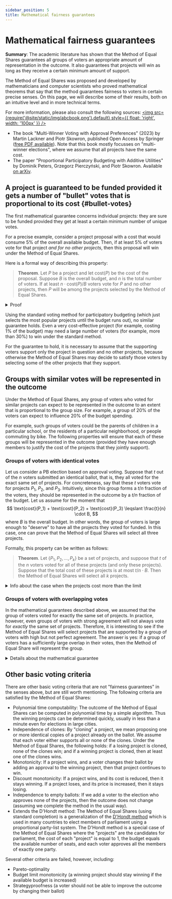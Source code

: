 ```yaml
---
sidebar_position: 5
title: Mathematical fairness guarantees
---
```



# Mathematical fairness guarantees

<head>
<link rel="stylesheet" href="https://cdn.jsdelivr.net/npm/katex@0.13.24/dist/katex.min.css" integrity="sha384-odtC+0UGzzFL/6PNoE8rX/SPcQDXBJ+uRepguP4QkPCm2LBxH3FA3y+fKSiJ+AmM" crossorigin="anonymous"/>
</head>

<div class="summary">
<b>Summary</b>:
The academic literature has shown that the Method of Equal Shares guarantees all groups of voters an appropriate amount of representation in the outcome. It also guarantees that projects will win as long as they receive a certain minimum amount of support.
</div>

The Method of Equal Shares was proposed and developed by mathematicians and computer scientists who proved
mathematical theorems that say that the method guarantees fairness to voters in certain precise senses.
On this page, we will describe some of their results, both on an intuitive level and in more technical terms.

For more information, please also consult the following sources:
[<img src={require('@site/static/img/abcbook.png').default} style={{ float: 'right', width: '100px' }} />](https://link.springer.com/book/10.1007/978-3-031-09016-5)

* The book "Multi-Winner Voting with Approval Preferences" (2023) by Martin Lackner and Piotr Skowron, published Open Access by Springer ([free PDF available](https://link.springer.com/book/10.1007/978-3-031-09016-5)).
Note that this book mostly focusses on "multi-winner elections", where we assume that all projects have the same cost.
* The paper "Proportional Participatory Budgeting with Additive Utilities" by Dominik Peters, Grzegorz Pierczyński, and Piotr Skowron. Available [on arXiv](https://arxiv.org/abs/2008.13276).

## A project is guaranteed to be funded provided it gets a number of "bullet" votes that is proportional to its cost {#bullet-votes}

The first mathematical guarantee concerns individual projects: they are sure to be funded provided they get at least a certain minimum number of unique votes.

For a precise example, consider a project proposal with a cost that would consume 5% of the overall available budget. 
Then, if at least 5% of voters vote for that project _and for no other projects_, then this proposal will win under the Method of Equal Shares.

Here is a formal way of describing this property:

> **Theorem**. Let $P$ be a project and let $\text{cost}(P)$ be the cost of the proposal. Suppose $B$ is the overall budget, and $n$ is the total number of voters. If at least $n \cdot \text{cost}(P)/B$ voters vote for $P$ and no other projects, then $P$ will be among the projects selected by the Method of Equal Shares.

<details className="proof">
<summary>Proof</summary>

Each of the voters who voted only for $P$ gets assigned a budget share of at least $B/n$ at the start of the computation of the method. (It could be more than $B/n$ because we [complete](../implementation/completion) the method.)

Therefore, the total amount of budget assigned to voters who vote only for $P$ is at least
$$
\underbrace{n \cdot \frac{\text{cost}(P)}{B}}_{\text{number of voters}} \cdot \underbrace{\frac{B}{n}}_{\text{budget share}} = \text{cost}(P).
$$

By definition of the Method of Equal Shares, it finishes only when no more projects can be afforded by their supporters. But that means that $P$ must be among the selected projects, because the voters who only vote for $P$ retain all their money until $P$ is selected, 
and thus $P$ is always affordable.
</details>

Using the standard voting method for participatory budgeting (which just selects the most popular projects until the budget runs out), no similar guarantee holds. Even a very cost-effective project (for example, costing 1% of the budget) may need a large number of voters (for example, more than 30%) to win under the standard method.

For the guarantee to hold, it is necessary to assume that the supporting voters support only the project in question and no other projects, because otherwise the Method of Equal Shares may decide to satisfy those voters by selecting some of the other projects that they support.

## Groups with similar votes will be represented in the outcome

Under the Method of Equal Shares, any group of voters who voted for similar projects can expect to be represented in the outcome to an extent that is proportional to the group size. For example, a group of 20% of the voters can expect to influence 20% of the budget spending.

For example, such groups of voters could be the parents of children in a particular school, or the residents of a particular neighborhood, or people commuting by bike. The following properties will ensure that each of these groups will be represented in the outcome (provided they have enough members to justify the cost of the projects that they jointly support).

### Groups of voters with identical votes

Let us consider a PB election based on approval voting.
Suppose that $t$ out of the $n$ voters submitted an identical ballot, that is, they all voted for the exact same set of projects.
For concreteness, say that these $t$ voters vote for projects $P_1$, $P_2$, and $P_3$. 
Intuitively, since this group forms a $t/n$ fraction of the voters, they should be represented in the outcome by a $t/n$ fraction of the budget.
Let us assume for the moment that 
$$
\text{cost}(P_1) + \text{cost}(P_2) + \text{cost}(P_3) \leqslant \frac{t}{n} \cdot B,
$$
where $B$ is the overall budget. In other words, the group of voters is large enough to "deserve" to have all the projects they voted for funded.
In this case, one can prove that the Method of Equal Shares will select all three projects.

Formally, this property can be written as follows:

> **Theorem**. Let $\{P_1, P_2, \ldots, P_k\}$ be a set of projects, and suppose that $t$ of the $n$ voters voted for all of these projects (and only these projects). Suppose that the total cost of these projects is at most $t/n \cdot B$. Then the Method of Equal Shares will select all $k$ projects.

<details>
<summary>
    Info about the case when the projects cost more than the limit
</summary>

One can also prove a similar guarantee if the group of voters approves a collection of projects that costs more than $t/n \cdot B$ in total. Suppose $t$ voters vote exactly for the projects $P_1$, $P_2$, $P_3$, and $P_4$. Suppose that
$$
\text{cost}(P_1) + \text{cost}(P_2) + \text{cost}(P_3) + \text{cost}(P_4) > \frac{t}{n} \cdot B.
$$
Then, the Method of Equal Shares will select some of these projects that together cost "approximately" $t/n \cdot B$.

> **Theorem**. Let $T = \{P_1, P_2, \ldots, P_k\}$ be a set of projects, and suppose that $t$ of the $n$ voters voted for all of these projects (and only these projects).  Then the Method of Equal Shares will select a subset $T' \subseteq T$ of projects such that for every project $P^* \in T$ that was not selected by the Method, 
we have $\sum_{P \in T'} \text{cost}(P) + \text{cost}(P^*) > t/n \cdot B$.

</details>

### Groups of voters with overlapping votes

In the mathematical guarantees described above, we assumed that the group of voters voted for exactly the same set of projects. In practice, however, even groups of voters with strong agreement will not always vote for *exactly* the same set of projects. Therefore, it is interesting to see if the Method of Equal Shares will select projects that are supported by a group of voters with high but not perfect agreement. The answer is yes: if a group of voters has a sufficiently large overlap in their votes, then the Method of Equal Share will represent the group.

<details>
<summary>Details about the mathematical guarantee</summary>

Let us consider a PB election based on approval voting. 
In general, if $T = \{P_1, P_2, \ldots, P_k\}$ is a set of projects, we write $\text{cost}(T) = \text{cost}(P_1) + \text{cost}(P_2) + \ldots + \text{cost}(P_k)$ for the total cost of the projects in $T$.
Suppose that a group of $t$ voters all approve the projects in the set $T$, but some of the voters also approve some other projects not in $T$.
Assume that $\text{cost}(T)\leqslant t/n \cdot B$ (so that the group of voters can "afford" all the projects in $T$ using only the budget shares of the members of the group).
Then, the Method of Equal Shares guarantees that at least one of the $t$ voters will be sufficiently represented in the outcome $W$: this means that there exists some member $i$ of the group (who voted for the set of projects $A_i$ (including all the projects in $T$, so $T \subseteq A_i$)) with
$$
\text{cost}(A_i \cap W) \geqslant \text{cost}(T) - \text{cost}(P_j) \qquad \text{for some $P_j \in T$}.
$$
In this expression, $A_i \cap W$ stands for the set of projects that are approved by both the voter $i$ that are included in the outcome $W$.

This property is called "extended justified representation up to one project" in the academic literature. More details can be found in the paper by [Peters et al. (2021)](https://arxiv.org/abs/2008.13276).
</details>

## Other basic voting criteria

There are other basic voting criteria that are not "fairness guarantees" in the senses above, but are still worth mentioning. The following criteria are satisfied by the Method of Equal Shares:
<!-- * <SemiBold>Unanimity</SemiBold>: If a project is supported by all voters, then it wins (assuming an approval election). -->

* <SemiBold>Polynomial time computability</SemiBold>: The outcome of the Method of Equal Shares can be computed in polynomial time by a simple algorithm. Thus the winning projects can be determined quickly, usually in less than a minute even for elections in large cities.
* <SemiBold>Independence of clones</SemiBold>: By "cloning" a project, we mean proposing one or more identical copies of a project already on the ballot. We assume that each voter either supports all or none of the clones. Under the Method of Equal Shares, the following holds: if a losing project is cloned, none of the clones win; and if a winning project is cloned, then at least one of the clones wins.
* <SemiBold>Monotonicity</SemiBold>: If a project wins, and a voter changes their ballot by adding an approval to the winning project, then that project continues to win.
* <SemiBold>Discount monotonicity</SemiBold>: If a project wins, and its cost is reduced, then it stays winning. If a project loses, and its price is increased, then it stays losing.
* <SemiBold>Independence to empty ballots</SemiBold>: If we add a voter to the election who approves none of the projects, then the outcome does not change (assuming we complete the method in the usual way).
* <SemiBold>Extends the D'Hondt method</SemiBold>: The Method of Equal Shares (using standard completion) is a generalization of the <a href="https://en.wikipedia.org/wiki/D%27Hondt_method">D'Hondt method</a> which is used in many countries to elect members of parliament using a proportional party-list system. The D'Hondt method is a special case of the Method of Equal Shares where the "projects" are the candidates for parliament, the cost of each "project" is equal to 1, the budget equals the available number of seats, and each voter approves all the members of exactly one party.

Several other criteria are failed, however, including:
<ul style={{ listStyleType: '"\\2717  "' }}>
<li>Pareto-optimality</li>
<li>Budget limit monotonicity (a winning project should stay winning if the available budget is increased)</li>
<li>Strategyproofness (a voter should not be able to improve the outcome by changing their ballot)</li>
</ul>